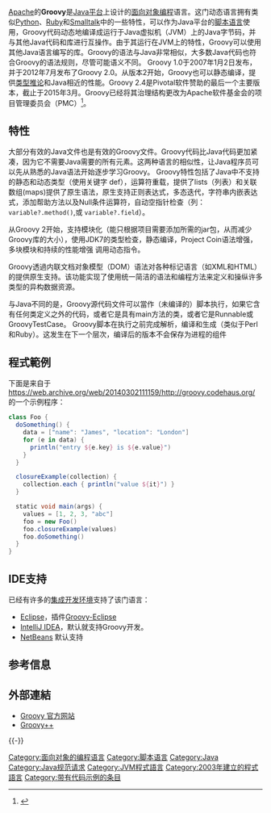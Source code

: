 {{NoteTA|G1=IT|G2=FL}}
{{Infobox programming language
| name = Groovy
| logo = [[File:Groovy-logo.svg|200px]]
| paradigm = [[面向对象程序设计|面向对象]]，[[腳本語言|腳本語言]]
| year = 2003年
| designer = {{en-link|James Strachan|James Strachan (programmer)|James Strachan}}
| developer = Guillaume Laforge (PMC主席)<br />Jochen Theodorou (技术主管)<br />Paul King<br />Cedric Champeau
| typing = [[强类型|强]]，[[动态类型|动态]]，[[鸭子类型|duck]]
| implementations = 
| dialects = 
| influenced_by = [[Java|Java]], [[Python|Python]], [[Ruby|Ruby]], [[Perl|Perl]], [[Smalltalk|Smalltalk]]，[[Objective-C|Objective-C]]
| influenced = 
| platform = [[Java虚拟机|Java虚拟机]]
| operating_system = [[跨平台|跨平台]]（[[Java虚拟机|Java虚拟机]]）
| license = [[Apache許可證|Apache許可證]]v2.0
| website = http://groovy-lang.org/
}}

[[Apache软件基金会|Apache]]的'''Groovy'''是[[Java平台|Java平台]]上设计的[[面向对象编程|面向对象编程]]语言。这门动态语言拥有类似[[Python|Python]]、[[Ruby|Ruby]]和[[Smalltalk|Smalltalk]]中的一些特性，可以作为Java平台的[[脚本语言|脚本语言]]使用，Groovy代码动态地编译成运行于Java虚拟机（JVM）上的Java字节码，并与其他Java代码和库进行互操作。由于其运行在JVM上的特性，Groovy可以使用其他Java语言编写的库。Groovy的语法与Java非常相似，大多数Java代码也符合Groovy的语法规则，尽管可能语义不同。
Groovy 1.0于2007年1月2日发布，并于2012年7月发布了Groovy 2.0。从版本2开始，Groovy也可以静态编译，提供[[类型推论|类型推论]]和Java相近的性能。Groovy 2.4是Pivotal软件赞助的最后一个主要版本，截止于2015年3月。Groovy已经将其治理结构更改为Apache软件基金会的项目管理委员会（PMC）<ref name="joinsApache">{{Cite web |url=https://blogs.apache.org/foundation/entry/groovy_submitted_to_become_a |title="Groovy joins Apache Incubator".11 Mar 2015. |accessdate=2017-08-24 |archive-date=2020-12-04 |archive-url=https://web.archive.org/web/20201204092717/https://blogs.apache.org/foundation/entry/groovy_submitted_to_become_a |dead-url=no }}</ref>。

== 特性 ==
大部分有效的Java文件也是有效的Groovy文件。Groovy代码比Java代码更加紧凑，因为它不需要Java需要的所有元素。这两种语言的相似性，让Java程序员可以先从熟悉的Java语法开始逐步学习Groovy。
Groovy特性包括了Java中不支持的静态和动态类型（使用关键字 def），运算符重载，提供了lists（列表）和关联数组(maps)提供了原生语法，原生支持正则表达式，多态迭代，字符串内嵌表达式，添加帮助方法以及Null条件运算符，自动空指针检查（列：<code>variable?.method()</code>,或 <code>variable?.field</code>）。

从Groovy 2开始，支持模块化（能只根据项目需要添加所需的jar包，从而减少Groovy库的大小），使用JDK7的类型检查，静态编译，Project Coin语法增强，多块模块和持续的性能增强 调用动态指令。

Groovy透過内联文档对象模型（DOM）语法对各种标记语言（如XML和HTML）的提供原生支持。该功能实现了使用统一简洁的语法和编程方法来定义和操纵许多类型的异构数据资源。

与Java不同的是，Groovy源代码文件可以當作（未编译的）脚本执行，如果它含有任何类定义之外的代码，或者它是具有main方法的类，或者它是Runnable或GroovyTestCase。 Groovy脚本在执行之前完成解析，编译和生成（类似于Perl和Ruby）。这发生在下一个层次，编译后的版本不会保存为进程的组件

== 程式範例 ==
下面是来自于 [https://web.archive.org/web/20140302111159/http://groovy.codehaus.org/ https://web.archive.org/web/20140302111159/http://groovy.codehaus.org/] 的一个示例程序：

<syntaxhighlight lang="Groovy">
class Foo {
  doSomething() {
    data = ["name": "James", "location": "London"]
    for (e in data) {
      println("entry ${e.key} is ${e.value}")
    }
  }

  closureExample(collection) {
    collection.each { println("value ${it}") }
  }

  static void main(args) {
    values = [1, 2, 3, "abc"]
    foo = new Foo()
    foo.closureExample(values)
    foo.doSomething()
  }
}
</syntaxhighlight>

== IDE支持 ==
已经有许多的[[集成开发环境|集成开发环境]]支持了该门语言：

* [[Eclipse|Eclipse]]，插件[https://web.archive.org/web/20100722003921/http://groovy.codehaus.org/Eclipse+Plugin Groovy-Eclipse]
* [[IntelliJ_IDEA|IntelliJ IDEA]]，默认就支持Groovy开发。
* [[NetBeans|NetBeans]] 默认支持

== 参考信息 ==
<references /> 

== 外部連結 ==
* [http://groovy-lang.org/ Groovy 官方网站] {{Wayback|url=http://groovy-lang.org/ |date=20210110100350 }}
* [http://code.google.com/p/groovypptest/ Groovy++] {{Wayback|url=http://code.google.com/p/groovypptest/ |date=20160113005730 }}

{{-}}
{{程序设计语言|Groovy}}

[[Category:面向对象的编程语言|Category:面向对象的编程语言]]
[[Category:脚本语言|Category:脚本语言]]
[[Category:Java|Category:Java]]
[[Category:Java规范请求|Category:Java规范请求]]
[[Category:JVM程式語言|Category:JVM程式語言]]
[[Category:2003年建立的程式語言|Category:2003年建立的程式語言]]
[[Category:带有代码示例的条目|Category:带有代码示例的条目]]